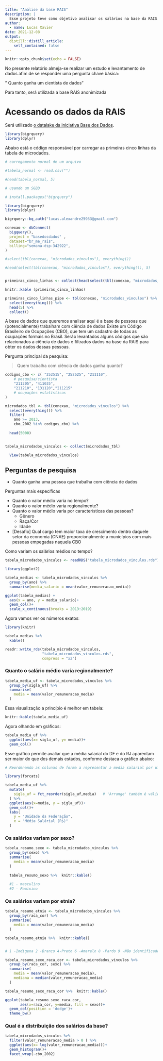 ```yaml
---
title: "Análise da base RAIS"
description: |
  Esse projeto teve como objetivo analisar os salários na base da RAIS. Esse projeto foi feito na "Semana Data Science na Prática" da Curso-R
author:
  - name: Lucas Xavier
date: 2021-12-08
output:
  distill::distill_article:
    self_contained: false
---
```


```r
knitr::opts_chunk$set(echo = FALSE)
```

No presente relatório almeja-se realizar um estudo e levantamento de dados afim de se responder uma pergunta chave básica:

" Quanto ganha um cientista de dados"

Para tanto, será utilizada a base RAIS anonimizada

# Acessando os dados da RAIS

Será utilizado [o datalake da iniciativa Base dos Dados](https://basedosdados.org/). 

```r

library(bigrquery)
library(dplyr)

```


Abaixo está o código responsável por carregar as primeiras cinco linhas da tabela de microdados.

```r
 
# carregamento normal de um arquivo

#tabela_normal <- read.csv("")

#head(tabela_normal, 5)

# usando um SGBD

# install.packages("bigrquery")

library(bigrquery)
library(dplyr)

bigrquery::bq_auth("lucas.alexandre25933@gmail.com")

conexao <- dbConnect(
  bigquery(),
  project = "basedosdados" ,
  dataset="br_me_rais",
  billing="semana-dsp-342922",
)

#select(tbl(conexao, "microdados_vinculos"), everything())

#head(select(tbl(conexao, "microdados_vinculos"), everything()), 5)


primeiras_cinco_linhas <- collect(head(select(tbl(conexao, "microdados_vinculos"), everything()), 5))

knitr::kable (primeiras_cinco_linhas)


```

```r

primeiras_cinco_linhas_pipe <- tbl(conexao, "microdados_vinculos") %>% 
  select(everything()) %>% 
  head(5) %>% 
  collect()


```

A base de dados que queremos analisar aqui é a base de pessoas que (potencialmente) trabalham com ciência de dados.Existe um Código Brasileiro de Ocupações (CBO), que tem um cadastro de todas as ocupações formais no Brasil. Serão levantados alguns códigos que são relacionados a ciência de dados e filtrados dados na base da RAIS para obter os dados dessas pessoas.

Pergunta principal da pesquisa:

> Quem trabalha com ciência de dados ganha quanto? 

```r


codigos_cbo <- c( "252515", "252525", "211110", 
    # pesquisa/cientista 
    "211205", "411035", 
    "211210", "131120","211215" 
    # ocupações estatísticas
)

microdados_tbl <- tbl(conexao, "microdados_vinculos") %>% 
  select(everything()) %>% 
  filter(
    ano >= 2013, 
    cbo_2002 %in% codigos_cbo) %>% 
  
  head(5000)
  

tabela_microdados_vinculos <- collect(microdados_tbl)

  View(tabela_microdados_vinculos)
```


## Perguntas de pesquisa

- Quanto ganha uma pessoa que trabalha com ciência de dados

Perguntas mais específicas

- Quanto o valor médio varia no tempo?
- Quanto o valor médio varia regionalmente?
- Quanto o valor médio varia por características das pessoas?
    - Gênero
    - Raça/Cor
    - Idade
    
- [Desafio] Qual cargo tem maior taxa de crescimento dentro daquele setor da economia (CNAE) proporcionalmente a municípios com mais pessoas empegadas naquela CBO


Como variam os salários médios no tempo?

```r

tabela_microdados_vinculos <- readRDS("tabela_microdados_vinculos.rds")

library(ggplot2)

tabela_medias <- tabela_microdados_vinculos %>%  
  group_by(ano) %>% 
  summarise(media_salario = mean(valor_remuneracao_media)) 

ggplot(tabela_medias) +
  aes(x = ano, y = media_salario)+
  geom_col()+
  scale_x_continuous(breaks = 2013:2019)


```
Agora vamos ver os números exatos:

```r

library(knitr)

tabela_medias %>% 
  kable()

```

```r
readr::write_rds(tabela_microdados_vinculos, 
                 "tabela_microdados_vinculos.rds",
                 compress = "xz") 
```


### Quanto o salário médio varia regionalmente? 

```r

tabela_media_uf <- tabela_microdados_vinculos %>% 
  group_by(sigla_uf) %>% 
  summarise(
    media = mean(valor_remuneracao_media)
  )

```

Essa visualização a princípio é melhor em tabela:

```r

knitr::kable(tabela_media_uf)

```


Agora olhando em gráficos:

```r

tabela_media_uf %>% 
  ggplot(aes(x= sigla_uf, y= media))+
  geom_col()
```

Esse gráfico permite avaliar que a média salarial do DF e do RJ aparentam ser maior do que dos demais estados, conforme destaca o gráfico abaixo: 

```r

# Reordenando as colunas de forma a representar a media salarial por uf na ordem crescente

library(forcats)

tabela_media_uf %>%  
  mutate(
    sigla_uf = fct_reorder(sigla_uf,media)   # 'Arrange' também é válido
  ) %>% 
  ggplot(aes(x=media, y = sigla_uf))+
  geom_col()+
  labs(
    y = "Unidade da Federação",
    x = "Média Salárial (R$)"
  )

```

### Os salários variam por sexo?

```r

tabela_resumo_sexo <- tabela_microdados_vinculos %>% 
  group_by(sexo) %>% 
  summarise(
    media = mean(valor_remuneracao_media)
  )
  
  tabela_resumo_sexo %>%  knitr::kable()
  
  #1 - masculino 
  #2 - Feminino
```

### Os salários variam por etnia? 

```r

tabela_resumo_etnia <- tabela_microdados_vinculos %>% 
  group_by(raca_cor) %>% 
  summarise(
    media = mean(valor_remuneracao_media)
  )

tabela_resumo_etnia %>%  knitr::kable()


# 1 -Indigena 2 -Branco 4-Preto 6 -Amarelo 8 -Pardo 9 -Não identificado
```

```r

tabela_resumo_sexo_raca_cor <- tabela_microdados_vinculos %>% 
  group_by(raca_cor, sexo) %>% 
  summarise(
    media = mean(valor_remuneracao_media), 
    mediana = median(valor_remuneracao_media)
  )

tabela_resumo_sexo_raca_cor %>%  knitr::kable()

```

```r

ggplot(tabela_resumo_sexo_raca_cor,
       aes(x=raca_cor, y=media, fill = sexo))+
  geom_col(position = 'dodge')+
  theme_bw()

```

### Qual é a distribuição dos salários da base?


```r

tabela_microdados_vinculos %>% 
  filter(valor_remuneracao_media > 0 ) %>% 
  ggplot(aes(x= log(valor_remuneracao_media)))+
  geom_histogram()+
  facet_wrap(~cbo_2002)



```

